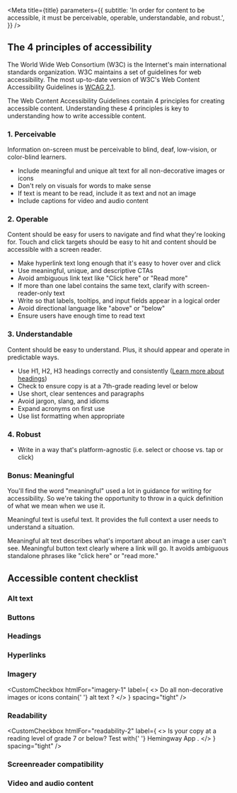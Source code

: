 

<Meta
  title={title}
  parameters={{
    subtitle:
      'In order for content to be accessible, it must be perceivable, operable, understandable, and robust.',
  }}
/>

<Story name="4 principles of accessibility" />

## The 4 principles of accessibility

The World Wide Web Consortium (W3C) is the Internet's main international standards organization. W3C maintains a set of guidelines for web accessibility. The most up-to-date version of W3C's Web Content Accessibility Guidelines is [WCAG 2.1](https://www.w3.org/TR/WCAG21/).

The Web Content Accessibility Guidelines contain 4 principles for creating accessible content. Understanding these 4 principles is key to understanding how to write accessible content.

### 1. Perceivable

Information on-screen must be perceivable to blind, deaf, low-vision, or color-blind learners.

- Include meaningful and unique alt text for all non-decorative images or icons
- Don't rely on visuals for words to make sense
- If text is meant to be read, include it as text and not an image
- Include captions for video and audio content

### 2. Operable

Content should be easy for users to navigate and find what they're looking for. Touch and click targets should be easy to hit and content should be accessible with a screen reader.

- Make hyperlink text long enough that it's easy to hover over and click
- Use meaningful, unique, and descriptive CTAs
- Avoid ambiguous link text like "Click here" or "Read more"
- If more than one label contains the same text, clarify with screen-reader-only text
- Write so that labels, tooltips, and input fields appear in a logical order
- Avoid directional language like "above" or "below"
- Ensure users have enough time to read text

### 3. Understandable

Content should be easy to understand. Plus, it should appear and operate in predictable ways.

- Use H1, H2, H3 headings correctly and consistently ([Learn more about headings](https://www.notion.so/Headings-be907c4d24c84dffb970cedc3ee54936))
- Check to ensure copy is at a 7th-grade reading level or below
- Use short, clear sentences and paragraphs
- Avoid jargon, slang, and idioms
- Expand acronyms on first use
- Use list formatting when appropriate

### 4. Robust

- Write in a way that's platform-agnostic (i.e. select or choose vs. tap or click)

### Bonus: Meaningful

You'll find the word "meaningful" used a lot in guidance for writing for accessibility. So we're taking the opportunity to throw in a quick definition of what we mean when we use it.

Meaningful text is useful text. It provides the full context a user needs to understand a situation.

Meaningful alt text describes what's important about an image a user can't see. Meaningful button text clearly where a link will go. It avoids ambiguous standalone phrases like "click here" or "read more."

<Story name="Accessible content checklist" />

## Accessible content checklist

### Alt text

<CustomCheckbox
  htmlFor="alt-text-1"
  label="Is alt text included for all non-decorative images on the page?"
  spacing="tight"
/>
<CustomCheckbox
  htmlFor="alt-text-2"
  label="Does your alt text provide all the information a user needs to understand what the image is being used to convey?"
  spacing="tight"
/>

### Buttons

<CustomCheckbox
  htmlFor="buttons-1"
  label="Is CTA text meaningful? Is it clear where clicking will take the user?"
  spacing="tight"
/>
<CustomCheckbox
  htmlFor="buttons-2"
  label="If there is more than one button on the page, is the text for each button unique?"
  spacing="tight"
/>
<CustomCheckbox
  htmlFor="buttons-3"
  label="If each button is not unique, have you provided screen-reader-only text to clarify?"
  spacing="tight"
/>

### Headings

<CustomCheckbox
  htmlFor="headings-1"
  label="Does your page include a single, unique H1 title?"
  spacing="tight"
/>
<CustomCheckbox
  htmlFor="headings-2"
  label="Are H2 and H3 headings used correctly and consistently?"
  spacing="tight"
/>

### Hyperlinks

<CustomCheckbox
  htmlFor="hyperlinks-1"
  label="Is link text meaningful? Is it clear where clicking will take the user?"
  spacing="tight"
/>
<CustomCheckbox
  htmlFor="hyperlinks-2"
  label="Are hyperlinks long enough (2-3 words) to be easy to click on?"
  spacing="tight"
/>
<CustomCheckbox
  htmlFor="hyperlinks-3"
  label="If there is more than one hyperlink on the page, is the text for each link unique?"
  spacing="tight"
/>
<CustomCheckbox
  htmlFor="hyperlinks-4"
  label="If each hyperlink is not unique, have you provided screen-reader-only text to clarify?"
  spacing="tight"
/>

### Imagery

<CustomCheckbox
  htmlFor="imagery-1"
  label={
    <>
      Do all non-decorative images or icons contain{' '}
      <Anchor
        href="https://www.notion.so/Alternate-alt-text-1f4937dc2d4648df97627510a32edaa1"
        target="_blank"
      >
        alt text
      </Anchor>
      ?
    </>
  }
  spacing="tight"
/>
<CustomCheckbox
  htmlFor="imagery-2"
  label="Does the alt text provide all the information a user needs to understand what the image is being used to convey?"
  spacing="tight"
/>
<CustomCheckbox
  htmlFor="imagery-3"
  label="Are all words understandable without reliance on imagery?"
  spacing="tight"
/>

### Readability

<CustomCheckbox
  htmlFor="readability-1"
  label="Do users have enough time to read the text?"
  spacing="tight"
/>
<CustomCheckbox
  htmlFor="readability-2"
  label={
    <>
      Is your copy at a reading level of grade 7 or below? Test with{' '}
      <Anchor href="https://hemingwayapp.com" target="_blank">
        Hemingway App
      </Anchor>
      .
    </>
  }
  spacing="tight"
/>
<CustomCheckbox
  htmlFor="readability-3"
  label="Are sentences and paragraphs short and clear?"
  spacing="tight"
/>
<CustomCheckbox
  htmlFor="readability-4"
  label="Is your content free of jargon, slang, and idioms?"
  spacing="tight"
/>
<CustomCheckbox
  htmlFor="readability-5"
  label="Have you used list formatting when appropriate?"
  spacing="tight"
/>
<CustomCheckbox
  htmlFor="readability-6"
  label="Do users have enough time to read the text?"
  spacing="tight"
/>

### Screenreader compatibility

<CustomCheckbox
  htmlFor="screenreader-1"
  label="Does text appear in chronological order?"
  spacing="tight"
/>
<CustomCheckbox
  htmlFor="screenreader-2"
  label="Are headings used correctly and appropriately?"
  spacing="tight"
/>
<CustomCheckbox
  htmlFor="screenreader-3"
  label='Have you avoided directional language (i.e. "the form on the right" or "in the section below")?'
  spacing="tight"
/>
<CustomCheckbox
  htmlFor="screenreader-4"
  label="Is the language platform-agnostic?"
  spacing="tight"
/>
<CustomCheckbox
  htmlFor="screenreader-5"
  label="Have you passed the buttons, headings, hyperlinks, imagery, and readability checklists?"
  spacing="tight"
/>

### Video and audio content

<CustomCheckbox
  htmlFor="video-1"
  label="Are captions included for all audio and video content?"
  spacing="tight"
/>
<CustomCheckbox
  htmlFor="video-2"
  label="For video, do the captions match what's happening on-screen?"
  spacing="tight"
/>
